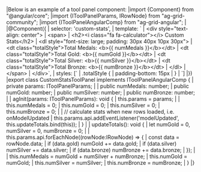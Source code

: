 <framework-specific-section frameworks="angular">
|Below is an example of a tool panel component:
</framework-specific-section>

<framework-specific-section frameworks="angular">
<snippet transform={false}>
|import {Component} from "@angular/core";
|import {IToolPanelParams, IRowNode} from "ag-grid-community";
|import {IToolPanelAngularComp} from "ag-grid-angular";
|
|@Component({
|    selector: 'custom-stats',
|    template: `
|      &lt;div style="text-align: center">
|      &lt;span>
|                &lt;h2>&lt;i class="fa fa-calculator">&lt;/i> Custom Stats&lt;/h2>
|                &lt;dl style="font-size: large; padding: 30px 40px 10px 30px">
|                    &lt;dt class="totalStyle">Total Medals: &lt;b>{{ numMedals }}&lt;/b>&lt;/dt>
|                    &lt;dt class="totalStyle">Total Gold: &lt;b>{{ numGold }}&lt;/b>&lt;/dt>
|                    &lt;dt class="totalStyle">Total Silver: &lt;b>{{ numSilver }}&lt;/b>&lt;/dt>
|                    &lt;dt class="totalStyle">Total Bronze: &lt;b>{{ numBronze }}&lt;/b>&lt;/dt>
|                &lt;/dl>
|            &lt;/span>
|      &lt;/div>`,
|    styles: [`
|        .totalStyle {
|            padding-bottom: 15px
|        }
|    `]
|})
|export class CustomStatsToolPanel implements IToolPanelAngularComp {
|    private params: IToolPanelParams;
|
|    public numMedals: number;
|    public numGold: number;
|    public numSilver: number;
|    public numBronze: number;
|
|    agInit(params: IToolPanelParams): void {
|        this.params = params;
|
|        this.numMedals = 0;
|        this.numGold = 0;
|        this.numSilver = 0;
|        this.numBronze = 0;
|
|        // calculate stats when new rows loaded, i.e. onModelUpdated
|        this.params.api.addEventListener('modelUpdated', this.updateTotals.bind(this));
|    }
|
|    updateTotals(): void {
|        let numGold = 0, numSilver = 0, numBronze = 0;
|
|        this.params.api.forEachNode((rowNode:IRowNode) => {
|            const data = rowNode.data;
|            if (data.gold) numGold += data.gold;
|            if (data.silver) numSilver += data.silver;
|            if (data.bronze) numBronze += data.bronze;
|        });
|
|        this.numMedals = numGold + numSilver + numBronze;
|        this.numGold = numGold;
|        this.numSilver = numSilver;
|        this.numBronze = numBronze;
|    }
|}
</snippet>
</framework-specific-section>